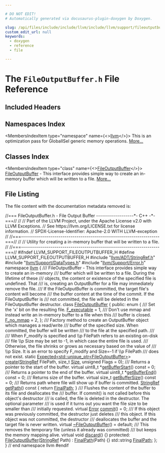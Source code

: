 ```yaml
---

# DO NOT EDIT!
# Automatically generated via docusaurus-plugin-doxygen by Doxygen.

slug: /api/files/include/include/llvm/include/llvm/support/fileoutputbuffer-h
custom_edit_url: null
keywords:
  - doxygen
  - reference
  - file

---
```





# The `FileOutputBuffer.h` File Reference

<DoxygenPage pluginConfig={pluginConfig}>



## Included Headers

<IncludesList>
<IncludesListItem
  filePath="llvm/ADT/StringRef.h"
  permalink="/docs/api/files/include/include/llvm/include/llvm/adt/stringref-h"
  isLocal="true" />
<IncludesListItem
  filePath="llvm/Support/DataTypes.h"
  permalink="/docs/api/files/include/include/llvm/include/llvm/support/datatypes-h"
  isLocal="true" />
<IncludesListItem
  filePath="llvm/Support/Error.h"
  permalink="/docs/api/files/include/include/llvm/include/llvm/support/error-h"
  isLocal="true" />
</IncludesList>

## Namespaces Index

<MembersIndex>

<MembersIndexItem
  type="namespace"
  name={<><a href="/docs/api/namespaces/llvm">llvm</a></>}>
This is an optimization pass for GlobalISel generic memory operations. <a href="/docs/api/namespaces/llvm/#details">More...</a>
</MembersIndexItem>

</MembersIndex>

## Classes Index

<MembersIndex>

<MembersIndexItem
  type="class"
  name={<><a href="/docs/api/classes/llvm/fileoutputbuffer">FileOutputBuffer</a></>}>
<a href="/docs/api/classes/llvm/fileoutputbuffer">FileOutputBuffer</a> - This interface provides simple way to create an in-memory buffer which will be written to a file. <a href="/docs/api/classes/llvm/fileoutputbuffer/#details">More...</a>
</MembersIndexItem>

</MembersIndex>


## File Listing

The file content with the documentation metadata removed is:

<ProgramListing>

<Link id="l00001" /><CodeLine lineNumber="1"><Highlight kind="comment">//=== FileOutputBuffer.h - File Output Buffer -------------------&#42;- C++ -&#42;-===//</Highlight><Highlight kind="normal"></Highlight></CodeLine>
<Link id="l00002" /><CodeLine lineNumber="2"><Highlight kind="normal"></Highlight><Highlight kind="comment">//</Highlight><Highlight kind="normal"></Highlight></CodeLine>
<Link id="l00003" /><CodeLine lineNumber="3"><Highlight kind="normal"></Highlight><Highlight kind="comment">// Part of the LLVM Project, under the Apache License v2.0 with LLVM Exceptions.</Highlight><Highlight kind="normal"></Highlight></CodeLine>
<Link id="l00004" /><CodeLine lineNumber="4"><Highlight kind="normal"></Highlight><Highlight kind="comment">// See https://llvm.org/LICENSE.txt for license information.</Highlight><Highlight kind="normal"></Highlight></CodeLine>
<Link id="l00005" /><CodeLine lineNumber="5"><Highlight kind="normal"></Highlight><Highlight kind="comment">// SPDX-License-Identifier: Apache-2.0 WITH LLVM-exception</Highlight><Highlight kind="normal"></Highlight></CodeLine>
<Link id="l00006" /><CodeLine lineNumber="6"><Highlight kind="normal"></Highlight><Highlight kind="comment">//</Highlight><Highlight kind="normal"></Highlight></CodeLine>
<Link id="l00007" /><CodeLine lineNumber="7"><Highlight kind="normal"></Highlight><Highlight kind="comment">//===----------------------------------------------------------------------===//</Highlight><Highlight kind="normal"></Highlight></CodeLine>
<Link id="l00008" /><CodeLine lineNumber="8"><Highlight kind="normal"></Highlight><Highlight kind="comment">//</Highlight><Highlight kind="normal"></Highlight></CodeLine>
<Link id="l00009" /><CodeLine lineNumber="9"><Highlight kind="normal"></Highlight><Highlight kind="comment">// Utility for creating a in-memory buffer that will be written to a file.</Highlight><Highlight kind="normal"></Highlight></CodeLine>
<Link id="l00010" /><CodeLine lineNumber="10"><Highlight kind="normal"></Highlight><Highlight kind="comment">//</Highlight><Highlight kind="normal"></Highlight></CodeLine>
<Link id="l00011" /><CodeLine lineNumber="11"><Highlight kind="normal"></Highlight><Highlight kind="comment">//===----------------------------------------------------------------------===//</Highlight><Highlight kind="normal"></Highlight></CodeLine>
<Link id="l00012" /><CodeLine lineNumber="12"><Highlight kind="normal"></Highlight></CodeLine>
<Link id="l00013" /><CodeLine lineNumber="13"><Highlight kind="normal"></Highlight><Highlight kind="preprocessor">#ifndef LLVM&#95;SUPPORT&#95;FILEOUTPUTBUFFER&#95;H</Highlight><Highlight kind="normal"></Highlight></CodeLine>
<Link id="l00014" /><CodeLine lineNumber="14"><Highlight kind="normal"></Highlight><Highlight kind="preprocessor">#define LLVM&#95;SUPPORT&#95;FILEOUTPUTBUFFER&#95;H</Highlight><Highlight kind="normal"></Highlight></CodeLine>
<Link id="l00015" /><CodeLine lineNumber="15"><Highlight kind="normal"></Highlight></CodeLine>
<Link id="l00016" /><CodeLine lineNumber="16"><Highlight kind="normal"></Highlight><Highlight kind="preprocessor">#include &quot;<a href="/docs/api/files/include/include/llvm/include/llvm/adt/stringref-h">llvm/ADT/StringRef.h</a>&quot;</Highlight><Highlight kind="normal"></Highlight></CodeLine>
<Link id="l00017" /><CodeLine lineNumber="17"><Highlight kind="normal"></Highlight><Highlight kind="preprocessor">#include &quot;<a href="/docs/api/files/include/include/llvm/include/llvm/support/datatypes-h">llvm/Support/DataTypes.h</a>&quot;</Highlight><Highlight kind="normal"></Highlight></CodeLine>
<Link id="l00018" /><CodeLine lineNumber="18"><Highlight kind="normal"></Highlight><Highlight kind="preprocessor">#include &quot;<a href="/docs/api/files/include/include/llvm/include/llvm/support/error-h">llvm/Support/Error.h</a>&quot;</Highlight><Highlight kind="normal"></Highlight></CodeLine>
<Link id="l00019" /><CodeLine lineNumber="19"><Highlight kind="normal"></Highlight></CodeLine>
<Link id="l00020" /><CodeLine lineNumber="20"><Highlight kind="normal"></Highlight><Highlight kind="keyword">namespace </Highlight><Highlight kind="normal"><a href="/docs/api/namespaces/llvm">llvm</a> &#123;</Highlight><Highlight kind="comment"></Highlight></CodeLine>
<Link id="l00021" /><CodeLine lineNumber="21"><Highlight kind="comment">/// FileOutputBuffer - This interface provides simple way to create an in-memory</Highlight></CodeLine>
<Link id="l00022" /><CodeLine lineNumber="22"><Highlight kind="comment">/// buffer which will be written to a file. During the lifetime of these</Highlight></CodeLine>
<Link id="l00023" /><CodeLine lineNumber="23"><Highlight kind="comment">/// objects, the content or existence of the specified file is undefined. That</Highlight></CodeLine>
<Link id="l00024" /><CodeLine lineNumber="24"><Highlight kind="comment">/// is, creating an OutputBuffer for a file may immediately remove the file.</Highlight></CodeLine>
<Link id="l00025" /><CodeLine lineNumber="25"><Highlight kind="comment">/// If the FileOutputBuffer is committed, the target file&#39;s content will become</Highlight></CodeLine>
<Link id="l00026" /><CodeLine lineNumber="26"><Highlight kind="comment">/// the buffer content at the time of the commit.  If the FileOutputBuffer is</Highlight></CodeLine>
<Link id="l00027" /><CodeLine lineNumber="27"><Highlight kind="comment">/// not committed, the file will be deleted in the FileOutputBuffer destructor.</Highlight><Highlight kind="normal"></Highlight></CodeLine>
<Link id="l00028" /><CodeLine lineNumber="28" lineLink="/docs/api/classes/llvm/fileoutputbuffer"><Highlight kind="normal"></Highlight><Highlight kind="keyword">class </Highlight><Highlight kind="normal"><a href="/docs/api/classes/llvm/fileoutputbuffer/#a92df6484e65e47b575a10a4f2080ae1b">FileOutputBuffer</a> &#123;</Highlight></CodeLine>
<Link id="l00029" /><CodeLine lineNumber="29"><Highlight kind="normal"></Highlight><Highlight kind="keyword">public</Highlight><Highlight kind="normal">:</Highlight></CodeLine>
<Link id="l00030" /><CodeLine lineNumber="30"><Highlight kind="normal">  </Highlight><Highlight kind="keyword">enum</Highlight><Highlight kind="normal"> &#123;</Highlight><Highlight kind="comment"></Highlight></CodeLine>
<Link id="l00031" /><CodeLine lineNumber="31"><Highlight kind="comment">    /// Set the &#39;x&#39; bit on the resulting file.</Highlight><Highlight kind="normal"></Highlight></CodeLine>
<Link id="l00032" /><CodeLine lineNumber="32" lineLink="/docs/api/classes/llvm/fileoutputbuffer/#af1b284b267d7f4e6bac7b2e2f5916543afe6cf01b015c486f72450c8dee965b43"><Highlight kind="normal">    <a href="/docs/api/classes/llvm/fileoutputbuffer/#af1b284b267d7f4e6bac7b2e2f5916543afe6cf01b015c486f72450c8dee965b43">F&#95;executable</a> = 1,</Highlight></CodeLine>
<Link id="l00033" /><CodeLine lineNumber="33"><Highlight kind="normal"></Highlight><Highlight kind="comment"></Highlight></CodeLine>
<Link id="l00034" /><CodeLine lineNumber="34"><Highlight kind="comment">    /// Don&#39;t use mmap and instead write an in-memory buffer to a file when this</Highlight></CodeLine>
<Link id="l00035" /><CodeLine lineNumber="35"><Highlight kind="comment">    /// buffer is closed.</Highlight><Highlight kind="normal"></Highlight></CodeLine>
<Link id="l00036" /><CodeLine lineNumber="36" lineLink="/docs/api/classes/llvm/fileoutputbuffer/#af1b284b267d7f4e6bac7b2e2f5916543a689301246a0b57930b400d09c64c2efa"><Highlight kind="normal">    <a href="/docs/api/classes/llvm/fileoutputbuffer/#af1b284b267d7f4e6bac7b2e2f5916543a689301246a0b57930b400d09c64c2efa">F&#95;no&#95;mmap</a> = 2,</Highlight></CodeLine>
<Link id="l00037" /><CodeLine lineNumber="37"><Highlight kind="normal">  &#125;;</Highlight></CodeLine>
<Link id="l00038" /><CodeLine lineNumber="38"><Highlight kind="normal"></Highlight><Highlight kind="comment"></Highlight></CodeLine>
<Link id="l00039" /><CodeLine lineNumber="39"><Highlight kind="comment">  /// Factory method to create an OutputBuffer object which manages a read/write</Highlight></CodeLine>
<Link id="l00040" /><CodeLine lineNumber="40"><Highlight kind="comment">  /// buffer of the specified size. When committed, the buffer will be written</Highlight></CodeLine>
<Link id="l00041" /><CodeLine lineNumber="41"><Highlight kind="comment">  /// to the file at the specified path.</Highlight></CodeLine>
<Link id="l00042" /><CodeLine lineNumber="42"><Highlight kind="comment">  ///</Highlight></CodeLine>
<Link id="l00043" /><CodeLine lineNumber="43"><Highlight kind="comment">  /// When F&#95;modify is specified and \\p FilePath refers to an existing on-disk</Highlight></CodeLine>
<Link id="l00044" /><CodeLine lineNumber="44"><Highlight kind="comment">  /// file \\p Size may be set to -1, in which case the entire file is used.</Highlight></CodeLine>
<Link id="l00045" /><CodeLine lineNumber="45"><Highlight kind="comment">  /// Otherwise, the file shrinks or grows as necessary based on the value of</Highlight></CodeLine>
<Link id="l00046" /><CodeLine lineNumber="46"><Highlight kind="comment">  /// \\p Size.  It is an error to specify F&#95;modify and Size=-1 if \\p FilePath</Highlight></CodeLine>
<Link id="l00047" /><CodeLine lineNumber="47"><Highlight kind="comment">  /// does not exist.</Highlight><Highlight kind="normal"></Highlight></CodeLine>
<Link id="l00048" /><CodeLine lineNumber="48"><Highlight kind="normal">  </Highlight><Highlight kind="keyword">static</Highlight><Highlight kind="normal"> <a href="/docs/api/classes/llvm/expected">Expected&lt;std::unique&#95;ptr&lt;FileOutputBuffer&gt;</a>&gt;</Highlight></CodeLine>
<Link id="l00049" /><CodeLine lineNumber="49"><Highlight kind="normal">  <a href="/docs/api/classes/llvm/fileoutputbuffer/#a3a10ce8cad8fee5d6a4c55270866aa05">create</a>(<a href="/docs/api/classes/llvm/stringref">StringRef</a> FilePath, </Highlight><Highlight kind="keywordtype">size&#95;t</Highlight><Highlight kind="normal"> <a href="/docs/api/files/lib/lib/analysis/inlineorder-cpp/#a7ee6f0cb51c3b9056199e9a0001fe8c3a6f6cb72d544962fa333e2e34ce64f719">Size</a>, </Highlight><Highlight kind="keywordtype">unsigned</Highlight><Highlight kind="normal"> Flags = 0);</Highlight></CodeLine>
<Link id="l00050" /><CodeLine lineNumber="50"><Highlight kind="normal"></Highlight><Highlight kind="comment"></Highlight></CodeLine>
<Link id="l00051" /><CodeLine lineNumber="51"><Highlight kind="comment">  /// Returns a pointer to the start of the buffer.</Highlight><Highlight kind="normal"></Highlight></CodeLine>
<Link id="l00052" /><CodeLine lineNumber="52" lineLink="/docs/api/classes/llvm/fileoutputbuffer/#a10eafd7021bff750e7cc5da3f6c83516"><Highlight kind="normal">  </Highlight><Highlight kind="keyword">virtual</Highlight><Highlight kind="normal"> uint8&#95;t &#42;<a href="/docs/api/classes/llvm/fileoutputbuffer/#a10eafd7021bff750e7cc5da3f6c83516">getBufferStart</a>() </Highlight><Highlight kind="keyword">const</Highlight><Highlight kind="normal"> = 0;</Highlight></CodeLine>
<Link id="l00053" /><CodeLine lineNumber="53"><Highlight kind="normal"></Highlight><Highlight kind="comment"></Highlight></CodeLine>
<Link id="l00054" /><CodeLine lineNumber="54"><Highlight kind="comment">  /// Returns a pointer to the end of the buffer.</Highlight><Highlight kind="normal"></Highlight></CodeLine>
<Link id="l00055" /><CodeLine lineNumber="55" lineLink="/docs/api/classes/llvm/fileoutputbuffer/#a9fa8358ab39c2f8ada5168ec36b5e446"><Highlight kind="normal">  </Highlight><Highlight kind="keyword">virtual</Highlight><Highlight kind="normal"> uint8&#95;t &#42;<a href="/docs/api/classes/llvm/fileoutputbuffer/#a9fa8358ab39c2f8ada5168ec36b5e446">getBufferEnd</a>() </Highlight><Highlight kind="keyword">const</Highlight><Highlight kind="normal"> = 0;</Highlight></CodeLine>
<Link id="l00056" /><CodeLine lineNumber="56"><Highlight kind="normal"></Highlight><Highlight kind="comment"></Highlight></CodeLine>
<Link id="l00057" /><CodeLine lineNumber="57"><Highlight kind="comment">  /// Returns size of the buffer.</Highlight><Highlight kind="normal"></Highlight></CodeLine>
<Link id="l00058" /><CodeLine lineNumber="58" lineLink="/docs/api/classes/llvm/fileoutputbuffer/#abe56ca0702b9a1b01ea3152df952f813"><Highlight kind="normal">  </Highlight><Highlight kind="keyword">virtual</Highlight><Highlight kind="normal"> </Highlight><Highlight kind="keywordtype">size&#95;t</Highlight><Highlight kind="normal"> <a href="/docs/api/classes/llvm/fileoutputbuffer/#abe56ca0702b9a1b01ea3152df952f813">getBufferSize</a>() </Highlight><Highlight kind="keyword">const</Highlight><Highlight kind="normal"> = 0;</Highlight></CodeLine>
<Link id="l00059" /><CodeLine lineNumber="59"><Highlight kind="normal"></Highlight><Highlight kind="comment"></Highlight></CodeLine>
<Link id="l00060" /><CodeLine lineNumber="60"><Highlight kind="comment">  /// Returns path where file will show up if buffer is committed.</Highlight><Highlight kind="normal"></Highlight></CodeLine>
<Link id="l00061" /><CodeLine lineNumber="61" lineLink="/docs/api/classes/llvm/fileoutputbuffer/#a8608f2b468c9ff9ff7a890c12dffd4f9"><Highlight kind="normal">  <a href="/docs/api/classes/llvm/stringref">StringRef</a> <a href="/docs/api/classes/llvm/fileoutputbuffer/#a8608f2b468c9ff9ff7a890c12dffd4f9">getPath</a>()</Highlight><Highlight kind="keyword"> const </Highlight><Highlight kind="normal">&#123; </Highlight><Highlight kind="keywordflow">return</Highlight><Highlight kind="normal"> <a href="/docs/api/classes/llvm/fileoutputbuffer/#afa260e26c967de39c8006b90831d428d">FinalPath</a>; &#125;</Highlight></CodeLine>
<Link id="l00062" /><CodeLine lineNumber="62"><Highlight kind="normal"></Highlight><Highlight kind="comment"></Highlight></CodeLine>
<Link id="l00063" /><CodeLine lineNumber="63"><Highlight kind="comment">  /// Flushes the content of the buffer to its file and deallocates the</Highlight></CodeLine>
<Link id="l00064" /><CodeLine lineNumber="64"><Highlight kind="comment">  /// buffer.  If commit() is not called before this object&#39;s destructor</Highlight></CodeLine>
<Link id="l00065" /><CodeLine lineNumber="65"><Highlight kind="comment">  /// is called, the file is deleted in the destructor. The optional parameter</Highlight></CodeLine>
<Link id="l00066" /><CodeLine lineNumber="66"><Highlight kind="comment">  /// is used if it turns out you want the file size to be smaller than</Highlight></CodeLine>
<Link id="l00067" /><CodeLine lineNumber="67"><Highlight kind="comment">  /// initially requested.</Highlight><Highlight kind="normal"></Highlight></CodeLine>
<Link id="l00068" /><CodeLine lineNumber="68" lineLink="/docs/api/classes/llvm/fileoutputbuffer/#aafb077585b21cdc78ea9bdd1c0624228"><Highlight kind="normal">  </Highlight><Highlight kind="keyword">virtual</Highlight><Highlight kind="normal"> <a href="/docs/api/classes/llvm/error">Error</a> <a href="/docs/api/classes/llvm/fileoutputbuffer/#aafb077585b21cdc78ea9bdd1c0624228">commit</a>() = 0;</Highlight></CodeLine>
<Link id="l00069" /><CodeLine lineNumber="69"><Highlight kind="normal"></Highlight><Highlight kind="comment"></Highlight></CodeLine>
<Link id="l00070" /><CodeLine lineNumber="70"><Highlight kind="comment">  /// If this object was previously committed, the destructor just deletes</Highlight></CodeLine>
<Link id="l00071" /><CodeLine lineNumber="71"><Highlight kind="comment">  /// this object.  If this object was not committed, the destructor</Highlight></CodeLine>
<Link id="l00072" /><CodeLine lineNumber="72"><Highlight kind="comment">  /// deallocates the buffer and the target file is never written.</Highlight><Highlight kind="normal"></Highlight></CodeLine>
<Link id="l00073" /><CodeLine lineNumber="73" lineLink="/docs/api/classes/llvm/fileoutputbuffer/#a4f000f4de53568b0618c9271ba71ce01"><Highlight kind="normal">  </Highlight><Highlight kind="keyword">virtual</Highlight><Highlight kind="normal"> <a href="/docs/api/classes/llvm/fileoutputbuffer/#a4f000f4de53568b0618c9271ba71ce01">~FileOutputBuffer</a>() = </Highlight><Highlight kind="keywordflow">default</Highlight><Highlight kind="normal">;</Highlight></CodeLine>
<Link id="l00074" /><CodeLine lineNumber="74"><Highlight kind="normal"></Highlight><Highlight kind="comment"></Highlight></CodeLine>
<Link id="l00075" /><CodeLine lineNumber="75"><Highlight kind="comment">  /// This removes the temporary file (unless it already was committed)</Highlight></CodeLine>
<Link id="l00076" /><CodeLine lineNumber="76"><Highlight kind="comment">  /// but keeps the memory mapping alive.</Highlight><Highlight kind="normal"></Highlight></CodeLine>
<Link id="l00077" /><CodeLine lineNumber="77" lineLink="/docs/api/classes/llvm/fileoutputbuffer/#acec36e58ffe661130abcaec115178ee7"><Highlight kind="normal">  </Highlight><Highlight kind="keyword">virtual</Highlight><Highlight kind="normal"> </Highlight><Highlight kind="keywordtype">void</Highlight><Highlight kind="normal"> <a href="/docs/api/classes/llvm/fileoutputbuffer/#acec36e58ffe661130abcaec115178ee7">discard</a>() &#123;&#125;</Highlight></CodeLine>
<Link id="l00078" /><CodeLine lineNumber="78"><Highlight kind="normal"></Highlight></CodeLine>
<Link id="l00079" /><CodeLine lineNumber="79"><Highlight kind="normal"></Highlight><Highlight kind="keyword">protected</Highlight><Highlight kind="normal">:</Highlight></CodeLine>
<Link id="l00080" /><CodeLine lineNumber="80" lineLink="/docs/api/classes/llvm/fileoutputbuffer/#a92df6484e65e47b575a10a4f2080ae1b"><Highlight kind="normal">  <a href="/docs/api/classes/llvm/fileoutputbuffer/#a92df6484e65e47b575a10a4f2080ae1b">FileOutputBuffer</a>(<a href="/docs/api/classes/llvm/stringref">StringRef</a> Path) : <a href="/docs/api/classes/llvm/fileoutputbuffer/#afa260e26c967de39c8006b90831d428d">FinalPath</a>(Path) &#123;&#125;</Highlight></CodeLine>
<Link id="l00081" /><CodeLine lineNumber="81"><Highlight kind="normal"></Highlight></CodeLine>
<Link id="l00082" /><CodeLine lineNumber="82" lineLink="/docs/api/classes/llvm/fileoutputbuffer/#afa260e26c967de39c8006b90831d428d"><Highlight kind="normal">  std::string <a href="/docs/api/classes/llvm/fileoutputbuffer/#afa260e26c967de39c8006b90831d428d">FinalPath</a>;</Highlight></CodeLine>
<Link id="l00083" /><CodeLine lineNumber="83"><Highlight kind="normal">&#125;;</Highlight></CodeLine>
<Link id="l00084" /><CodeLine lineNumber="84"><Highlight kind="normal">&#125; </Highlight><Highlight kind="comment">// end namespace llvm</Highlight><Highlight kind="normal"></Highlight></CodeLine>
<Link id="l00085" /><CodeLine lineNumber="85"><Highlight kind="normal"></Highlight></CodeLine>
<Link id="l00086" /><CodeLine lineNumber="86"><Highlight kind="normal"></Highlight><Highlight kind="preprocessor">#endif</Highlight></CodeLine>

</ProgramListing>


</DoxygenPage>
